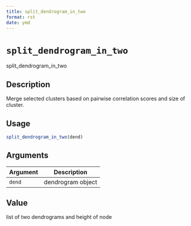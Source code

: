 ```yaml
--- 
title: split_dendrogram_in_two 
format: rst 
date: ymd 
--- 
```

# `split_dendrogram_in_two`

split_dendrogram_in_two


## Description

Merge selected clusters based on pairwise correlation scores and size of cluster.


## Usage

```r
split_dendrogram_in_two(dend)
```


## Arguments

Argument      |Description
------------- |----------------
`dend`     |     dendrogram object


## Value

list of two dendrograms and height of node



